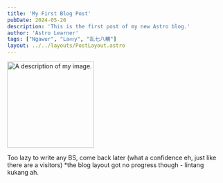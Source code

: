 ```yaml
---
title: 'My First Blog Post'
pubDate: 2024-05-26
description: 'This is the first post of my new Astro blog.'
author: 'Astro Learner'
tags: ["Ngawur", "La💤y", "乱七八糟"]
layout: ../../layouts/PostLayout.astro
---
```



<img
  className="mdx-img"
  src="../../aaaaaaaaaa.jpeg"
  width="200"
  decoding="async"
  loading="lazy"
  alt="A description of my image."
/>

Too lazy to write any BS, come back later (what a confidence eh, just like there are a visitors)
*the blog layout got no progress though - lintang kukang ah.